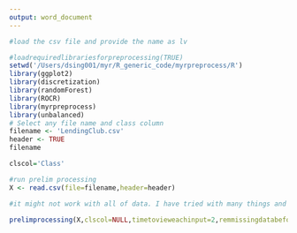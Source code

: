 ```yaml
---
output: word_document
---
```

```r
#load the csv file and provide the name as lv

#loadrequiredlibrariesforpreprocessing(TRUE)
setwd('/Users/dsing001/myr/R_generic_code/myrpreprocess/R')
library(ggplot2)
library(discretization)
library(randomForest)
library(ROCR)
library(myrpreprocess)
library(unbalanced)
# Select any file name and class column
filename <- 'LendingClub.csv'
header <- TRUE
filename

clscol='Class'

#run prelim processing
X <- read.csv(file=filename,header=header)

#it might not work with all of data. I have tried with many things and it worked. But you miight need to make some changes.

prelimprocessing(X,clscol=NULL,timetovieweachinput=2,remmissingdatabeforeprocessing=TRUE)

```

